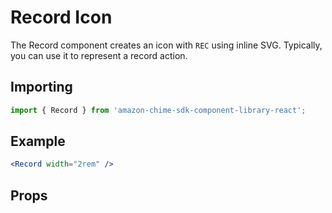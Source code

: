 

# Record Icon

The Record component creates an icon with `REC` using inline SVG. Typically, you can use it to represent a record action.

## Importing

```javascript
import { Record } from 'amazon-chime-sdk-component-library-react';
```

## Example

<ThemeProvider theme={lightTheme}>
  <GlobalStyles />
  <Preview>
    <Record width="2rem" />
  </Preview>
</ThemeProvider>

```jsx
<Record width="2rem" />
```

## Props

<Props of={Record} />
